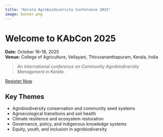 ```yaml
---
title: "Kerala Agrobiodiversity Conference 2025"
image: banner.png
---
```


# Welcome to KAbCon 2025

**Date:** October 16–18, 2025\
**Venue:** College of Agriculture, Vellayani, Thiruvananthapuram, Kerala, India

> *An international conference on Community Agrobiodiversity Management in Kerala.*

[Register Now](https://registration-link.com){.btn .btn-primary .btn-lg}

## Key Themes

-   Agrobiodiversity conservation and community seed systems
-   Agroecological transitions and soil health
-   Climate resilience and ecosystem restoration
-   Governance, policy, and indigenous knowledge systems
-   Equity, youth, and inclusion in agrobiodiversity
